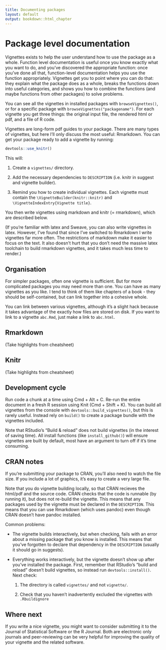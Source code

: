 ```yaml
---
title: Documenting packages
layout: default
output: bookdown::html_chapter
---
```


# Package level documentation

Vignettes exists to help the user understand how to use the package as a whole. Function level documentation is useful once you know exactly what you want to do, and you've discovered the appropriate function: once you've done all that, function-level documentation helps you use the function appropriately. Vignettes get you to point where you can do that: they explain what the package does as a whole, breaks the functions down into useful categories, and shows you how to combine the functions (and maybe functions from other packages) to solve problems.

You can see all the vignettes in installed packages with `browseVignettes()`, or for a specific package with `browseVignettes("packagename")`. For each vignette you get three things: the original input file, the rendered html or pdf, and a file of R code.

Vignettes are long-form pdf guides to your package. There are many types of vignettes, but here I'll only discuss the most useful: Rmarkdown. You can get your package ready to add a vignette by running:

```r
devtools::use_knitr()
```

This will:

1. Create a `vignettes/` directory.

1. Add the necessary dependencies to `DESCRIPTION` (i.e. knitr in suggest and 
   vignette builder).

1. Remind you how to create individual vignettes.  Each vignette must
   contain the `\VignetteBuilder(knitr::knitr)` and 
   `\VignetteIndexEntry{Vignette title}`.

You then write vignettes using markdown and knitr (= rmarkdown), which are described below.

(If you're familiar with latex and Sweave, you can also write vignettes in latex. However, I've found that since I've switched to Rmarkdown I write vignettes far more often. The restrictions of markdown make it easier to focus on the text. It also doesn't hurt that you don't need the massive latex toolchain to build rmarkdown vignettes, and it takes much less time to render.)

## Organisation

For simpler packages, often one vignette is sufficient. But for more complicated packages you may need more than one. You can have as many vignettes as you like. I tend to think of them like chapters of a book - they should be self-contained, but can link together into a cohesive whole. 

You can link between various vignettes, although it's a slight hack because it takes advantage of the exactly how files are stored on disk. If you want to link to a vignette `abc.Rmd`, just make a link to `abc.html`.

## Rmarkdown

(Take highlights from cheatsheet)

## Knitr

(Take highlights from cheatsheet)

## Development cycle

Run code a chunk at a time using Cmd + Alt + C. Re-run the entire document in a fresh R session using Knit (Cmd + Shift + K). You can build all vignettes from the console with `devtools::build_vignettes()`, but this is rarely useful. Instead rely on `build()` to create a package bundle with the vignettes included.

Note that RStudio's "Build & reload" does not build vignettes (in the interest of saving time). All install functions (like `install_github()`) will ensure vignettes are built by default, most have an argument to turn off if it's time consuming.

## CRAN notes

If you're submitting your package to CRAN, you'll also need to watch the file size. If you include a lot of graphics, it's easy to create a very large file.

Note that you do vignette building locally, so that CRAN recieves the html/pdf and the source code. CRAN checks that the code is runnable (by running it), but does not re-build the vignette. This means that any packages used by the vignette must be declared in the `DESCRIPTION`. This means that you can use Rmarkdown (which uses pandoc) even though CRAN doesn't have pandoc installed.

Common problems:

*   The vignette builds interactively, but when checking, fails with an error 
    about a missing package that you know is installed. This means that you've
    forgotten to declare that dependency in the `DESCRIPTION` (usually it should
    go in suggests).

*   Everything works interactively, but the vignette doesn't show up after you've
    installed the package. First, remember that RStudio's "build and reload" 
    doesn't build vignettes, so instead run `devtools::install()`. Next check:
  
    1. The directory is called `vignettes/` and not `vignette/`.

    1. Check that you haven't inadvertently excluded the vignettes with
       `.Rbuildignore`

## Where next

If you write a nice vignette, you might want to consider submitting it to the Journal of Statistical Software or the R Journal. Both are electronic only journals and peer-reviewing can be very helpful for improving the quality of your vignette and the related software.

